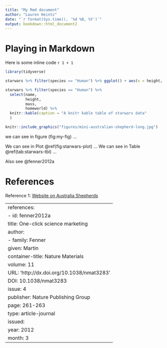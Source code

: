 ```yaml
---
title: "My Rmd document"
author: "Lauren Heintz"
date: "`r format(Sys.time(), '%d %B, %Y')`"
output: bookdown::html_document2
---
```


# Playing in Markdown

Here is some inline code `r 1 + 1`

```r
library(tidyverse)

starwars %>% filter(species == "Human") %>% ggplot() + aes(x = height, y = mass) + geom_point()

```

```r

starwars %>% filter(species == "Human") %>% 
  select(name,
         height,
         mass,
         homeworld) %>%
  knitr::kable(caption = "A knitr kable table of starwars data"
  )

```

```r

knitr::include_graphics("figures/mini-australian-shepherd-long.jpg")

```

we can see in figure \ref(fig:my-fig) ...


We can see in Plot \@ref(fig:starwars-plot) ...
We can see in Table \@ref(tab:starwars-tbl) ...

Also see @fenner2012a

# References

Reference 1: [Website on Australia Shepherds](https://thehappypuppysite.com/mini-australian-shepherd/)

---
references:
- id: fenner2012a
  title: One-click science marketing
  author:
  - family: Fenner
    given: Martin
  container-title: Nature Materials
  volume: 11
  URL: 'http://dx.doi.org/10.1038/nmat3283'
  DOI: 10.1038/nmat3283
  issue: 4
  publisher: Nature Publishing Group
  page: 261-263
  type: article-journal
  issued:
    year: 2012
    month: 3
---
